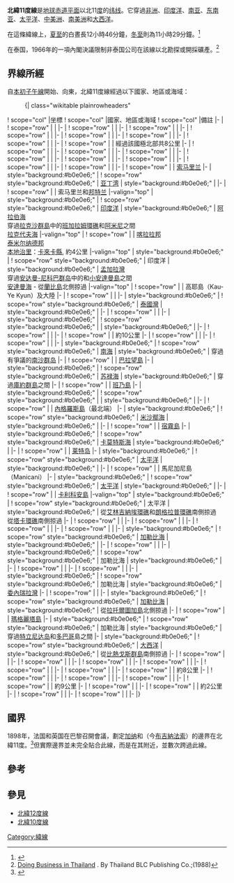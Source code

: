 {{NoteTA
|G1=Toponym
}}
{{Location map-line|lat=11}}
{{kml}}
'''北緯11度線'''是[[地球|地球]][[赤道|赤道平面]]以北11[[度_(角)|度]]的[[纬线|纬线]]。它穿過[[非洲|非洲]]、[[印度洋|印度洋]]、[[南亚|南亚]]、[[东南亚|东南亚]]、[[太平洋|太平洋]]、[[中美洲|中美洲]]、[[南美洲|南美洲]]和[[大西洋|大西洋]]。

在這條緯線上，[[夏至|夏至]]的白晝長12小時46分鐘，[[冬至|冬至]]則為11小時29分鐘。<ref>{{cite web|title=Duration of Daylight|url=http://aa.usno.navy.mil/data/docs/Dur_OneYear.php|publisher=Astronomical Applications Department of the U.S. Naval Observatory|accessdate=2015-08-26|archive-date=2017-07-18|archive-url=https://web.archive.org/web/20170718031549/http://aa.usno.navy.mil/data/docs/Dur_OneYear.php|dead-url=no}}{{en}}</ref>

在泰国，1966年的一項內閣決議限制非泰国公司在該線以北勘探或開採礦產。<ref>[http://books.google.com/books?id=hJG2AAAAIAAJ&q=%2211th+parallel%22&dq=%2211th+parallel%22&lr=&pgis=1 Doing Business in Thailand] {{Wayback|url=http://books.google.com/books?id=hJG2AAAAIAAJ&q=%2211th+parallel%22&dq=%2211th+parallel%22&lr=&pgis=1 |date=20140705120334 }}. By Thailand BLC Publishing Co.;(1988)</ref>

== 界線所經 ==
自[[本初子午線|本初子午線]]開始、向東，北緯11度線經過以下國家、地區或海域：

:{| class="wikitable plainrowheaders"
! scope="col" |坐標
! scope="col" |國家、地區或海域
! scope="col" |備註
|-
| {{Coord|11|0|N|0|0|E|type:landmark|name=本初子午線}}
! scope="row" | {{GHA}}
|
|-
| {{Coord|11|0|N|0|2|E|type:country|name=多哥}}
! scope="row" | {{TOG}}
|
|-
| {{Coord|11|0|N|0|30|E|type:country|name=布吉納法索}}
! scope="row" | {{BFA}}
|
|-
| {{Coord|11|0|N|0|55|E|type:country|name=貝南}}
! scope="row" | {{BEN}}
|
|-
| {{Coord|11|0|N|3|45|E|type:country|name=奈及利亞}}
! scope="row" | {{NGA}}
|
|-
| {{Coord|11|0|N|13|46|E|type:country|name=喀麥隆}}
! scope="row" | {{CMR}}
| 
|-
| {{Coord|11|0|N|15|3|E|type:country|name=查德}}
! scope="row" | {{TCD}}
|
|-
| {{Coord|11|0|N|22|28|E|type:country|name=中非共和國}}
! scope="row" | {{CAF}}
| 經過該國極北部共8公里
|-
| {{Coord|11|0|N|22|32|E|type:country|name=查德}}
! scope="row" | {{TCD}}
|
|-
| {{Coord|11|0|N|22|54|E|type:country|name=蘇丹}}
! scope="row" | {{SDN}}
|
|-
| {{Coord|11|0|N|32|25|E|type:country|name=南蘇丹}}
! scope="row" | {{SSD}}
|
|-
| {{Coord|11|0|N|33|14|E|type:country|name=蘇丹}}
! scope="row" | {{SDN}}
|
|-
| {{Coord|11|0|N|34|58|E|type:country|name=衣索比亞}}
! scope="row" | {{ETH}}
|
|-
| {{Coord|11|0|N|41|48|E|type:country|name=吉布地}}
! scope="row" | {{DJI}}
|
|-
| {{Coord|11|0|N|42|27|E|type:country|name=衣索比亞}}
! scope="row" | {{ETH}}
|
|-
| {{Coord|11|0|N|42|47|E|type:country|name=吉布地}}
! scope="row" | {{DJI}}
|
|-
| {{Coord|11|0|N|42|58|E|type:country|name=索馬利亞}}
! scope="row" | {{SOM}}
| [[索马里兰|索马里兰]]
|-
| style="background:#b0e0e6;" | {{Coord|11|0|N|43|39|E|type:waterbody|name=亞丁灣}}
! scope="row" style="background:#b0e0e6;" | [[亚丁湾|亚丁湾]]
| style="background:#b0e0e6;" |
|-
| {{Coord|11|0|N|47|6|E|type:country|name=索馬利亞}}
! scope="row" | {{SOM}}
| 索马里兰和[[邦特兰|邦特兰]]
|-valign="top"
| style="background:#b0e0e6;" | {{Coord|11|0|N|51|7|E|type:waterbody|name=印度洋}}
! scope="row" style="background:#b0e0e6;" | [[印度洋|印度洋]]
| style="background:#b0e0e6;" | [[阿拉伯海|阿拉伯海]]<br/>穿過{{IND}}[[拉克沙群島|拉克沙群島]]中的[[班加拉姆環礁|班加拉姆環礁]]和[[阿米尼|阿米尼]]之間<br/>[[拉克代夫海|拉克代夫海]]
|-valign="top"
| {{Coord|11|0|N|75|51|E|type:country|name=印度}}
! scope="row" | {{IND}}
| [[喀拉拉邦|喀拉拉邦]]<br/> [[泰米尔纳德邦|泰米尔纳德邦]]<br/> [[本地治里|本地治里]]：[[卡來卡縣|卡來卡縣]], 約4公里
|-valign="top"
| style="background:#b0e0e6;" | {{Coord|11|0|N|79|51|E|type:waterbody|name=印度洋}}
! scope="row" style="background:#b0e0e6;" | 印度洋
| style="background:#b0e0e6;" | [[孟加拉灣|孟加拉灣]]<br/>穿過{{IND}}[[安达曼-尼科巴群岛|安达曼-尼科巴群岛]]中的{{link-en|拉特蘭島|Rutland Island}}和[[小安達曼島|小安達曼島]]之間<br/>[[安達曼海|安達曼海]] - 從{{MMR}}[[蘭比島|蘭比島]]北側掠過
|-valign="top"
| {{Coord|11|0|N|98|26|E|type:country|name=緬甸}}
! scope="row" | {{MMR}}
| 高耶島（Kau-Ye Kyun）及大陸
|-
| {{Coord|11|0|N|99|6|E|type:country|name=泰國}}
! scope="row" | {{THA}}
|
|-
| style="background:#b0e0e6;" | {{Coord|11|0|N|99|29|E|type:waterbody|name=泰國灣}}
! scope="row" style="background:#b0e0e6;" | [[泰國灣|泰國灣]]
| style="background:#b0e0e6;" |
|-
| {{Coord|11|0|N|103|6|E|type:country|name=柬埔寨}}
! scope="row" | {{KHM}}
|
|-
| style="background:#b0e0e6;" | {{Coord|11|0|N|103|25|E|type:waterbody|name=磅遜灣}}
! scope="row" style="background:#b0e0e6;" | {{link-en|磅遜灣|Bay of Kompong Som}}
| style="background:#b0e0e6;" |
|-
| {{Coord|11|0|N|103|39|E|type:country|name=柬埔寨}}
! scope="row" | {{KHM}}
|
|-
| {{Coord|11|0|N|105|42|E|type:country|name=越南}}
! scope="row" | {{VNM}}
| 約10公里
|-
| {{Coord|11|0|N|105|47|E|type:country|name=柬埔寨}}
! scope="row" | {{KHM}}
|
|-
| {{Coord|11|0|N|106|12|E|type:country|name=越南}}
! scope="row" | {{VNM}}
|
|-
| style="background:#b0e0e6;" | {{Coord|11|0|N|108|21|E|type:waterbody|name=南海}}
! scope="row" style="background:#b0e0e6;" | [[南海|南海]]
| style="background:#b0e0e6;" | 穿過有爭議的[[南沙群岛|南沙群岛]]
|-
| {{Coord|11|0|N|119|16|E|type:country|name=菲律賓}}
! scope="row" | {{PHL}}
| [[巴拉望島|巴拉望島]]
|-
| style="background:#b0e0e6;" | {{Coord|11|0|N|119|30|E|type:waterbody|name=蘇祿海}}
! scope="row" style="background:#b0e0e6;" | [[苏禄海|苏禄海]]
| style="background:#b0e0e6;" | 穿過{{PHL}}[[庫約群島|庫約群島]]之間
|-
| {{Coord|11|0|N|122|2|E|type:country|name=菲律賓}}
! scope="row" | {{PHL}}
| [[班乃島|班乃島]]
|-
| style="background:#b0e0e6;" | {{Coord|11|0|N|122|51|E|type:waterbody|name=吉馬拉斯海峽}}
! scope="row" style="background:#b0e0e6;" | {{link-en|吉馬拉斯海峽|Guimaras Strait}}
| style="background:#b0e0e6;" | 
|-
| {{Coord|11|0|N|123|11|E|type:country|name=菲律賓}}
! scope="row" | {{PHL}}
| [[內格羅斯島|內格羅斯島]]（最北端）
|-
| style="background:#b0e0e6;" | {{Coord|11|0|N|123|12|E|type:waterbody|name=米沙鄢海}}
! scope="row" style="background:#b0e0e6;" | [[米沙鄢海|米沙鄢海]]
| style="background:#b0e0e6;" |
|-
| {{Coord|11|0|N|123|56|E|type:country|name=菲律賓}}
! scope="row" | {{PHL}}
| [[宿霧島|宿霧島]]
|-
| style="background:#b0e0e6;" | {{Coord|11|0|N|124|2|E|type:waterbody|name=卡莫特斯海}}
! scope="row" style="background:#b0e0e6;" | [[卡莫特斯海|卡莫特斯海]]
| style="background:#b0e0e6;" |
|-
| {{Coord|11|0|N|124|26|E|type:country|name=菲律賓}}
! scope="row" | {{PHL}}
| [[莱特岛|莱特岛]]
|-
| style="background:#b0e0e6;" | {{Coord|11|0|N|125|2|E|type:waterbody|name=太平洋}}
! scope="row" style="background:#b0e0e6;" | [[太平洋|太平洋]]
| style="background:#b0e0e6;" |
|-
| {{Coord|11|0|N|125|37|E|type:country|name=菲律賓}}
! scope="row" | {{PHL}}
| 馬尼加尼島（Manicani）
|-
| style="background:#b0e0e6;" | {{Coord|11|0|N|125|39|E|type:waterbody|name=太平洋}}
! scope="row" style="background:#b0e0e6;" | [[太平洋|太平洋]]
| style="background:#b0e0e6;" |
|-
| {{Coord|11|0|N|125|47|E|type:country|name=菲律賓}}
! scope="row" | {{PHL}}
| [[卡利科安島|卡利科安島]]
|-valign="top"
| style="background:#b0e0e6;" | {{Coord|11|0|N|125|48|E|type:waterbody|name=太平洋}}
! scope="row" style="background:#b0e0e6;" | 太平洋
| style="background:#b0e0e6;" | 從{{MHL}}[[艾林吉納埃環礁|艾林吉納埃環礁]]和[[朗格拉普環礁|朗格拉普環礁]]南側掠過<br/> 從{{MHL}}[[塔卡環礁|塔卡環礁]]南側掠過
|-
| {{Coord|11|0|N|85|43|W|type:country|name=哥斯大黎加}}
! scope="row" | {{CRI}}
|
|-
| {{Coord|11|0|N|85|4|W|type:country|name=尼加拉瓜}}
! scope="row" | {{NIC}}
|
|-
| {{Coord|11|0|N|84|49|W|type:country|name=哥斯大黎加}}
! scope="row" | {{CRI}}
|
|-
| {{Coord|11|0|N|84|29|W|type:country|name=尼加拉瓜}}
! scope="row" | {{NIC}}
|
|-
| style="background:#b0e0e6;" | {{Coord|11|0|N|83|47|W|type:waterbody|name=加勒比海}}
! scope="row" style="background:#b0e0e6;" | [[加勒比海|加勒比海]]
| style="background:#b0e0e6;" |
|-
| {{Coord|11|0|N|74|47|W|type:country|name=哥倫比亞}}
! scope="row" | {{COL}}
|
|-
| style="background:#b0e0e6;" | {{Coord|11|0|N|74|34|W|type:waterbody|name=加勒比海}}
! scope="row" style="background:#b0e0e6;" | 加勒比海
| style="background:#b0e0e6;" |
|-
| {{Coord|11|0|N|74|17|W|type:country|name=哥倫比亞}}
! scope="row" | {{COL}}
|
|-
| {{Coord|11|0|N|72|31|W|type:country|name=委內瑞拉}}
! scope="row" | {{VEN}}
|
|-
| style="background:#b0e0e6;" | {{Coord|11|0|N|71|37|W|type:waterbody|name=加勒比海}}
! scope="row" style="background:#b0e0e6;" | 加勒比海
| style="background:#b0e0e6;" | [[委內瑞拉灣|委內瑞拉灣]]
|-
| {{Coord|11|0|N|71|12|W|type:country|name=委內瑞拉}}
! scope="row" | {{VEN}}
|
|-
| style="background:#b0e0e6;" | {{Coord|11|0|N|68|19|W|type:waterbody|name=加勒比海}}
! scope="row" style="background:#b0e0e6;" | [[加勒比海|加勒比海]]
| style="background:#b0e0e6;" | 從{{VEN}}[[拉托爾圖加島|拉托爾圖加島]]北側掠過
|-
| {{Coord|11|0|N|64|23|W|type:country|name=委內瑞拉}}
! scope="row" | {{VEN}}
| [[瑪格麗塔島|瑪格麗塔島]]
|-
| style="background:#b0e0e6;" | {{Coord|11|0|N|63|47|W|type:waterbody|name=加勒比海}}
! scope="row" style="background:#b0e0e6;" | 加勒比海
| style="background:#b0e0e6;" | 穿過{{TTO}}[[特立尼达岛|特立尼达岛]]和[[多巴哥|多巴哥]]島之間
|-
| style="background:#b0e0e6;" | {{Coord|11|0|N|61|0|W|type:waterbody|name=大西洋}}
! scope="row" style="background:#b0e0e6;" | [[大西洋|大西洋]]
| style="background:#b0e0e6;" | 從{{GMB}}[[比熱戈斯群島|比熱戈斯群島]]南側掠過
|-
| {{Coord|11|0|N|15|14|W|type:country|name=幾內亞比索}}
! scope="row" | {{GNB}}
|
|-
| {{Coord|11|0|N|14|57|W|type:country|name=幾內亞}}
! scope="row" | {{GIN}}
|
|-
| {{Coord|11|0|N|8|41|W|type:country|name=馬利}}
! scope="row" | {{MLI}}
|
|-
| {{Coord|11|0|N|8|31|W|type:country|name=幾內亞}}
! scope="row" | {{GIN}}
|
|-
| {{Coord|11|0|N|8|17|W|type:country|name=馬利}}
! scope="row" | {{MLI}}
|
|-
| {{Coord|11|0|N|9|29|W|type:country|name=布吉納法索}}
! scope="row" | {{BFA}}
|
|-
| {{Coord|11|0|N|2|50|W|type:country|name=迦納}}
! scope="row" | {{GHA}}
| 約8公里
|-
| {{Coord|11|0|N|2|46|W|type:country|name=布吉納法索}}
! scope="row" | {{BFA}}
|
|-
| {{Coord|11|0|N|1|35|W|type:country|name=迦納}}
! scope="row" | {{GHA}}
|
|-
| {{Coord|11|0|N|1|24|W|type:country|name=布吉納法索}}
! scope="row" | {{BFA}}
|
|-
| {{Coord|11|0|N|1|7|W|type:country|name=迦納}}
! scope="row" | {{GHA}}
| 約9公里
|-
| {{Coord|11|0|N|1|3|W|type:country|name=布吉納法索}}
! scope="row" | {{BFA}}
|
|-
| {{Coord|11|0|N|0|50|W|type:country|name=迦納}}
! scope="row" | {{GHA}}
| 約2公里
|-
| {{Coord|11|0|N|0|48|W|type:country|name=布吉納法索}}
! scope="row" | {{BFA}}
|
|-
| {{Coord|11|0|N|0|30|W|type:country|name=迦納}}
! scope="row" | {{GHA}}
|
|-
|}

== 國界 ==
1898年，法国和英国在巴黎召開會議，劃定[[加纳|加纳]]和{{link-en|法屬上伏塔|French Upper Volta}}（今[[布吉納法索|布吉納法索]]）的邊界在北緯11度。<ref>{{cite encyclopedia|article=Burkina Faso (Upper Volta): Nineteenth Century|encyclopedia=Encyclopedia of African History|author=Kevin Shillington|pages=181|publisher=CRC Press|year=2005|isbn=1-57958-245-1}}</ref>但實際邊界並未完全貼合此線，而是在其附近，並數次跨過此線。

== 參考 ==
{{reflist}}

== 參見 ==
*[[北緯12度線|北緯12度線]]
*[[北緯10度線|北緯10度線]]

{{geographical coordinates|state=collapsed}}

[[Category:緯線|Category:緯線]]